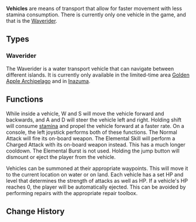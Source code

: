 {{Terminology Infobox
|type         = Game Systems
|image        = <gallery>
Waverider.png|Waverider
</gallery>
}}
'''Vehicles''' are means of transport that allow for faster movement with less stamina consumption. There is currently only one vehicle in the game, and that is the [[Waverider]].

==Types==
===Waverider===
{{Main|Waverider}}
The Waverider is a water transport vehicle that can navigate between different islands. It is currently only available in the limited-time area [[Golden Apple Archipelago]] and in [[Inazuma]].

==Functions==
While inside a vehicle, W and S will move the vehicle forward and backwards, and A and D will steer the vehicle left and right. Holding shift will consume [[stamina]] and propel the vehicle forward at a faster rate. On a console, the left joystick performs both of these functions. <!-- Does gyroscope on mobile steer? or what? --> The Normal Attack will fire its on-board weapon. The Elemental Skill will perform a Charged Attack with its on-board weapon instead. This has a much longer cooldown. The Elemental Burst is not used. Holding the jump button will dismount or eject the player from the vehicle.

Vehicles can be summoned at their appropriate waypoints. This will move it to the current location on water or on land. Each vehicle has a set HP and level that determines the strength of attacks as well as HP. If a vehicle's HP reaches 0, the player will be automatically ejected. This can be avoided by performing repairs with the appropriate repair toolbox.

==Change History==
{{Change History|1.6}}